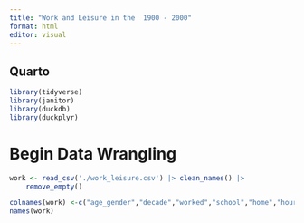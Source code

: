 ```yaml
---
title: "Work and Leisure in the  1900 - 2000"
format: html
editor: visual
---
```


## Quarto

```r
library(tidyverse)
library(janitor)
library(duckdb)
library(duckplyr)
```
# Begin Data Wrangling

```r
work <- read_csv('./work_leisure.csv') |> clean_names() |> 
    remove_empty()
```
```r
colnames(work) <-c("age_gender","decade","worked","school","home","hours_leisure")
names(work)
```